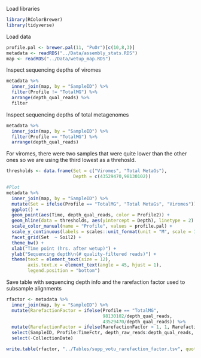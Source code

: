 Load libraries
```r
library(RColorBrewer)
library(tidyverse)
```

Load data
```r
profile.pal <- brewer.pal(11, "PuOr")[c(10,8,3)]
metadata <- readRDS("../Data/assembly_stats.RDS")
map <- readRDS("../Data/wetup_map.RDS")
```

Inspect sequencing depths of viromes
```r
metadata %>% 
  inner_join(map, by = "SampleID") %>% 
  filter(Profile != "TotalMG") %>% 
  arrange(depth_qual_reads) %>% 
  filter
```

Inspect sequencing depths of total metagenomes
```r
metadata %>% 
  inner_join(map, by = "SampleID") %>% 
  filter(Profile == "TotalMG") %>% 
  arrange(depth_qual_reads)
```

For viromes, there were two samples that were quite lower than the other ones so we are using the third lowest as a threhosld.
```r
thresholds <- data.frame(Set = c("Viromes", "Total MetaGs"),
                         Depth = c(43529470,98130102))

#Plot
metadata %>% 
  inner_join(map, by = "SampleID") %>% 
  mutate(Set = ifelse(Profile == "TotalMG", "Total MetaGs", "Viromes")) %>% 
  ggplot() +
  geom_point(aes(Time, depth_qual_reads, color = Profile2)) +
  geom_hline(data = thresholds, aes(yintercept = Depth), linetype = 2) +
  scale_color_manual(name = "Profile", values = profile.pal) +
  scale_y_continuous(labels = scales::unit_format(unit = "M", scale = 1e-6 ,accuracy = 1)) +
  facet_grid(Set  ~ Soil2) +
  theme_bw() +
  xlab("Time point (hrs. after wetup)") +
  ylab("Sequencing depth\n(# quality-filtered reads)") +
  theme(text = element_text(size = 12),
        axis.text.x = element_text(angle = 45, hjust = 1),
        legend.position = "bottom")
```

Save table with sequencing depth info and the rarefaction factor used to subsample alignments
```r
rfactor <- metadata %>% 
  inner_join(map, by = "SampleID") %>% 
  mutate(RarefactionFactor = ifelse(Profile == "TotalMG",
                                    98130102/depth_qual_reads,
                                    43529470/depth_qual_reads)) %>% 
  mutate(RarefactionFactor = ifelse(RarefactionFactor > 1, 1, RarefactionFactor)) %>% 
  select(SampleID, Profile:TimeFctr, depth_raw_reads:depth_qual_reads, RarefactionFactor) %>% 
  select(-CollectionDate)

write.table(rfactor, "../Tables/supp_votu_rarefaction_factor.tsv", quote = F, sep = "\t", row.names = F)
```

